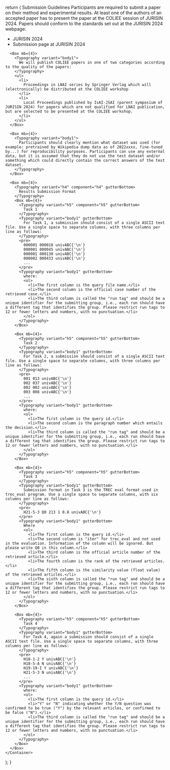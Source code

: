 
  return (
    <Container>
      <Typography variant="h3" component="h3" gutterBottom>
        Submission Guidelines
      </Typography>
      <Box mb={4}>
        <Typography variant="body1">
          Participants are required to submit a paper on their method and experimental results. At least one of the authors of an accepted paper has to present the paper at the COLIEE session of JURISIN 2024. Papers should conform to the standards set out at the JURISIN 2024 webpage:
        </Typography>
        <ul>
          <li>
            <Link href="https://research.nii.ac.jp/~ksatoh/jurisin2024" target="_blank">
              JURISIN 2024
            </Link>
          </li>
          <li>
            <Link href="https://research.nii.ac.jp/~ksatoh/jurisin2024/#Submissions" target="_blank">
              Submission page at JURISIN 2024
            </Link>
          </li>
        </ul>
      </Box>

      <Box mb={4}>
        <Typography variant="body1">
          We will publish COLIEE papers in one of two categories according to the quality of the papers:
        </Typography>
        <ul>
          <li>
            Proceedings in LNAI series by Springer Verlag which will (electronically) be distributed at the COLIEE workshop
          </li>
          <li>
            Local Proceedings published by IsAI-JSAI (parent symposium of JURISIN 2024) for papers which are not qualified for LNAI publication, but are selected to be presented at the COLIEE workshop.
          </li>
        </ul>
      </Box>

      <Box mb={4}>
        <Typography variant="body1">
          Participants should clearly mention what dataset was used (for example: pretrained by Wikipedia dump data as of 2022xxxx, fine-tuned by...) for reproducibility purposes. Participants can use any external data, but it is assumed that they do not use the test dataset and/or something which could directly contain the correct answers of the test dataset.
        </Typography>
      </Box>

      <Box mb={4}>
        <Typography variant="h4" component="h4" gutterBottom>
          Results Submission Format
        </Typography>
        <Box mb={4}>
          <Typography variant="h5" component="h5" gutterBottom>
            Task 1
          </Typography>
          <Typography variant="body1" gutterBottom>
            For Task 1, a submission should consist of a single ASCII text file. Use a single space to separate columns, with three columns per line as follows:
          </Typography>
          <pre>
            000001 000018 univABC{'\n'}
            000001 000045 univABC{'\n'}
            000001 000130 univABC{'\n'}
            000002 000433 univABC{'\n'}
            ...
          </pre>
          <Typography variant="body1" gutterBottom>
            where:
            <ol>
              <li>The first column is the query file name.</li>
              <li>The second column is the official case number of the retrieved case.</li>
              <li>The third column is called the "run tag" and should be a unique identifier for the submitting group, i.e., each run should have a different tag that identifies the group. Please restrict run tags to 12 or fewer letters and numbers, with no punctuation.</li>
            </ol>
          </Typography>
        </Box>

        <Box mb={4}>
          <Typography variant="h5" component="h5" gutterBottom>
            Task 2
          </Typography>
          <Typography variant="body1" gutterBottom>
            For Task 2, a submission should consist of a single ASCII text file. Use a single space to separate columns, with three columns per line as follows:
          </Typography>
          <pre>
            001 013 univABC{'\n'}
            002 037 univABC{'\n'}
            002 002 univABC{'\n'}
            003 008 univABC{'\n'}
            ...
          </pre>
          <Typography variant="body1" gutterBottom>
            where:
            <ol>
              <li>The first column is the query id.</li>
              <li>The second column is the paragraph number which entails the decision.</li>
              <li>The third column is called the "run tag" and should be a unique identifier for the submitting group, i.e., each run should have a different tag that identifies the group. Please restrict run tags to 12 or fewer letters and numbers, with no punctuation.</li>
            </ol>
          </Typography>
        </Box>

        <Box mb={4}>
          <Typography variant="h5" component="h5" gutterBottom>
            Task 3
          </Typography>
          <Typography variant="body1" gutterBottom>
            Submission format in Task 3 is the TREC eval format used in trec_eval program. Use a single space to separate columns, with six columns per line as follows:
          </Typography>
          <pre>
            H21-5-3 Q0 213 1 0.8 univABC{'\n'}
          </pre>
          <Typography variant="body1" gutterBottom>
            Where
            <ol>
              <li>The first column is the query id.</li>
              <li>The second column is "iter" for trec_eval and not used in the evaluation. Information of the column will be ignored. But please write Q0 in this column.</li>
              <li>The third column is the official article number of the retrieved article.</li>
              <li>The fourth column is the rank of the retrieved articles.</li>
              <li>The fifth column is the similarity value (float value) of the retrieved articles.</li>
              <li>The sixth column is called the "run tag" and should be a unique identifier for the submitting group, i.e., each run should have a different tag that identifies the group. Please restrict run tags to 12 or fewer letters and numbers, with no punctuation.</li>
            </ol>
          </Typography>
        </Box>

        <Box mb={4}>
          <Typography variant="h5" component="h5" gutterBottom>
            Task 4
          </Typography>
          <Typography variant="body1" gutterBottom>
            For Task 4, again a submission should consist of a single ASCII text file. Use a single space to separate columns, with three columns per line as follows:
          </Typography>
          <pre>
            H18-1-2 Y univABC{'\n'}
            H18-5-A N univABC{'\n'}
            H19-19-I Y univABC{'\n'}
            H21-5-3 N univABC{'\n'}
            ...
          </pre>
          <Typography variant="body1" gutterBottom>
            where:
            <ol>
              <li>The first column is the query id.</li>
              <li>"Y" or "N" indicating whether the Y/N question was confirmed to be true ("Y") by the relevant articles, or confirmed to be false ("N").</li>
              <li>The third column is called the "run tag" and should be a unique identifier for the submitting group, i.e., each run should have a different tag that identifies the group. Please restrict run tags to 12 or fewer letters and numbers, with no punctuation.</li>
            </ol>
          </Typography>
        </Box>
      </Box>
    </Container>
  );
}

